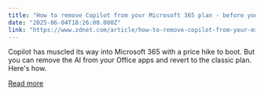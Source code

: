 ```yaml
---
title: "How to remove Copilot from your Microsoft 365 plan - before you have to pay for it"
date: "2025-06-04T18:26:00.000Z"
link: "https://www.zdnet.com/article/how-to-remove-copilot-from-your-microsoft-365-plan-before-you-have-to-pay-for-it/"
---
```


Copilot has muscled its way into Microsoft 365 with a price hike to boot. But you can remove the AI from your Office apps and revert to the classic plan. Here's how.

[Read more](https://www.zdnet.com/article/how-to-remove-copilot-from-your-microsoft-365-plan-before-you-have-to-pay-for-it/)
